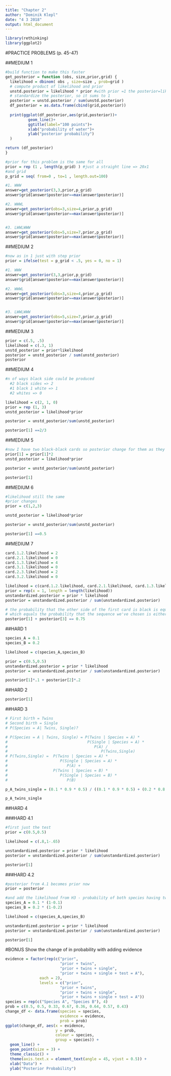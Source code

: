 ```yaml
---
title: "Chapter 2"
author: "Dominik Klepl"
date: "4 3 2018"
output: html_document
---
```


```r
library(rethinking)
library(ggplot2)
```

#PRACTICE PROBLEMS (p. 45-47)

##MEDIUM 1
```r
#build function to make this faster
get_posterior = function (obs, size,prior,grid) {
  likelihood = dbinom( obs , size=size , prob=grid )
  # compute product of likelihood and prior
  unstd.posterior = likelihood * prior #with prior =1 the posterior=likelihood
  # standardize the posterior, so it sums to 1
  posterior = unstd.posterior / sum(unstd.posterior)
  df_posterior = as.data.frame(cbind(grid,posterior))
  
  print(ggplot(df_posterior,aes(grid,posterior))+
          geom_line()+
          ggtitle(label="100 points")+
          xlab("probability of water")+
          ylab("posterior probability")
  )

return (df_posterior)
}

#prior for this problem is the same for all
prior = rep (1 , length(p_grid) ) #just a straight line => 20x1
#and grid
p_grid = seq( from=0 , to=1 , length.out=100)

#1. WWW
answer=get_posterior(3,3,prior,p_grid)
answer$grid[answer$posterior==max(answer$posterior)]

#2. WWWL
answer=get_posterior(obs=3,size=4,prior,p_grid)
answer$grid[answer$posterior==max(answer$posterior)]


#3. LWWLWWW
answer=get_posterior(obs=5,size=7,prior,p_grid)
answer$grid[answer$posterior==max(answer$posterior)]
```

##MEDIUM 2
```r
#now as in 1 just with step prior
prior = ifelse(test = p_grid < .5, yes = 0, no = 1)

#1. WWW
answer=get_posterior(3,3,prior,p_grid)
answer$grid[answer$posterior==max(answer$posterior)]

#2. WWWL
answer=get_posterior(obs=3,size=4,prior,p_grid)
answer$grid[answer$posterior==max(answer$posterior)]


#3. LWWLWWW
answer=get_posterior(obs=5,size=7,prior,p_grid)
answer$grid[answer$posterior==max(answer$posterior)]
```


##MEDIUM 3
```r
prior = c(.5, .5)
likelihood = c(.3, 1)
unstd_posterior = prior*likelihood
posterior = unstd_posterior / sum(unstd_posterior)
posterior
```

##MEDIUM 4
```r
#n of ways black side could be produced
  #2 black sides => 2
  #1 black 1 white => 1
  #2 whites => 0

likelihood = c(2, 1, 0)
prior = rep (1, 3)
unstd_posterior = likelihood*prior

posterior = unstd_posterior/sum(unstd_posterior)

posterior[1] ==2/3
```

##MEDIUM 5
```r
#now I have two black-black cards so posterior change for them as they are twice as likely to be drawn
prior[1] = prior[1]*2
unstd_posterior = likelihood*prior

posterior = unstd_posterior/sum(unstd_posterior)

posterior[1]
```

##MEDIUM 6
```r
#likelihood still the same
#prior changes
prior = c(1,2,3)

unstd_posterior = likelihood*prior

posterior = unstd_posterior/sum(unstd_posterior)

posterior[1] ==0.5
```

##MEDIUM 7
```r
card.1.2.likelihood = 2
card.2.1.likelihood = 0
card.1.3.likelihood = 4
card.3.1.likelihood = 0
card.2.3.likelihood = 2
card.3.2.likelihood = 0

likelihood = c(card.1.2.likelihood, card.2.1.likelihood, card.1.3.likelihood, card.3.1.likelihood, card.2.3.likelihood, card.3.2.likelihood)
prior = rep(x = 1, length = length(likelihood))
unstandardized.posterior = prior * likelihood
posterior = unstandardized.posterior / sum(unstandardized.posterior)

# the probability that the other side of the first card is black is equal to the probability that the first card is card 1,
# which equals the probability that the sequence we've chosen is either (1, 2), or (1, 3)
posterior[1] + posterior[3] == 0.75
```

##HARD 1
```r
species_A = 0.1
species_B = 0.2

likelihood = c(species_A,species_B)

prior = c(0.5,0.5)
unstandardized.posterior = prior * likelihood
posterior = unstandardized.posterior / sum(unstandardized.posterior)

posterior[1]*.1 + posterior[2]*.2
```

##HARD 2
```r
posterior[1]
```

##HARD 3
```r
# First birth = Twins
# Second birth = Single
# P(Species = A| Twins, Single)?

# P(Species = A | Twins, Single) = P(Twins | Species = A) *
#                                   P(Single | Species = A) *
#                                      P(A) /
#                                         P(Twins,Single)
# P(Twins,Single) =  P(Twins | Species = A) *
#                       P(Single | Species = A) *
#                          P(A) +
#                    P(Twins | Species = B) *
#                       P(Single | Species = B) *
#                          P(B)

p_A_twins_single = (0.1 * 0.9 * 0.5) / ((0.1 * 0.9 * 0.5) + (0.2 * 0.8 * 0.5))

p_A_twins_single
```

##HARD 4

###HARD 4.1
```r
#first just the test
prior = c(0.5,0.5)

likelihood = c(.8,1-.65)

unstandardized.posterior = prior * likelihood
posterior = unstandardized.posterior / sum(unstandardized.posterior)

posterior[1]
```
###HARD 4.2
```r
#posterior from 4.1 becomes prior now
prior = posterior

#and add the likelihood from H3 - probability of both species having twins and then single
species_A = 0.1 * (1-0.1)
species_B = 0.2 * (1-0.2)

likelihood = c(species_A,species_B)

unstandardized.posterior = prior * likelihood
posterior = unstandardized.posterior / sum(unstandardized.posterior)

posterior[1]
```

#BONUS
Show the change of in probability with adding evidence

```r
evidence = factor(rep(c("prior", 
                        "prior + twins", 
                        "prior + twins + single", 
                        "prior + twins + single + test = A"), 
               each = 2), 
               levels = c("prior", 
                        "prior + twins", 
                        "prior + twins + single", 
                        "prior + twins + single + test = A"))
species = rep(c("Species A", "Species B"), 4)
prob = c(0.5, 0.5, 0.33, 0.67, 0.36, 0.64, 0.57, 0.43)
change_df <- data.frame(species = species,
                        evidence = evidence,
                        prob = prob)
ggplot(change_df, aes(x = evidence, 
                      y = prob, 
                      colour = species, 
                      group = species)) +
  geom_line() +
  geom_point(size = 3) +
  theme_classic() +
  theme(axis.text.x = element_text(angle = 45, vjust = 0.5)) +
  xlab("Data") +
  ylab("Posterior Probability")
```


